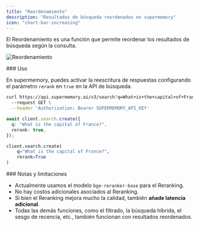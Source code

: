 ```yaml
---
title: "Reordenamiento"
description: "Resultados de búsqueda reordenados en supermemory"
icon: "chart-bar-increasing"
---
```


El Reordenamiento es una función que permite reordenar los resultados de búsqueda según la consulta.

![Reordenamiento](/images/rerank.png)

<div id="usage">
  ### Uso
</div>

En supermemory, puedes activar la reescritura de respuestas configurando el parámetro `rerank` en `true` en la API de búsqueda.

<CodeGroup>

```bash cURL
curl https://api.supermemory.ai/v3/search?q=What+is+the+capital+of+France?&rerank=true \
  --request GET \
  --header 'Authorization: Bearer SUPERMEMORY_API_KEY'
```

```typescript
await client.search.create({
  q: "What is the capital of France?",
  rerank: true,
});
```

```python
client.search.create(
    q="What is the capital of France?",
    rerank=True
)
```

</CodeGroup>

<div id="notes-and-limitations">
  ### Notas y limitaciones
</div>

- Actualmente usamos el modelo `bge-reranker-base` para el Reranking.
- No hay costos adicionales asociados al Reranking.
- Si bien el Reranking mejora mucho la calidad, también **añade latencia adicional**.
- Todas las demás funciones, como el filtrado, la búsqueda híbrida, el sesgo de recencia, etc., también funcionan con resultados reordenados.